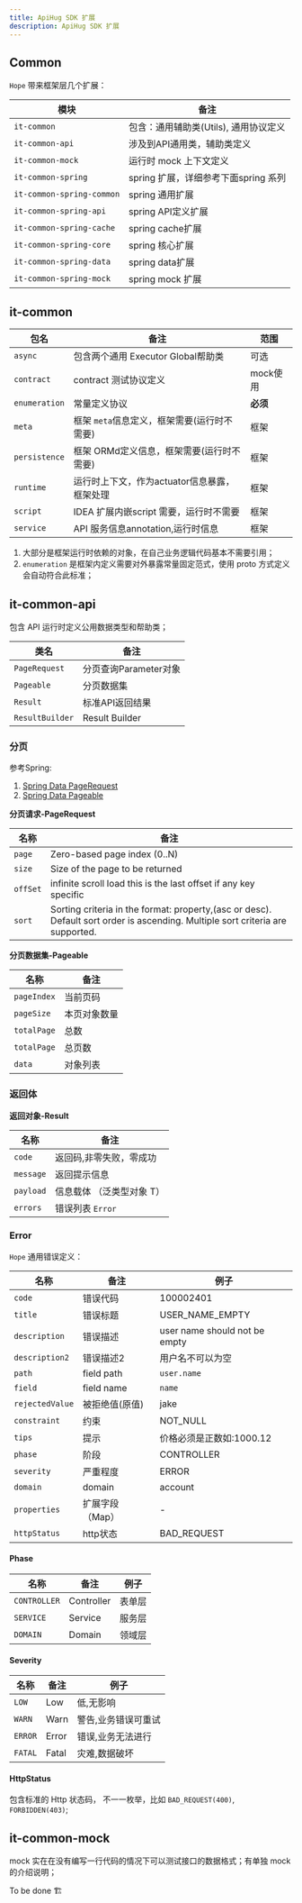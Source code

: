 ```yaml
---
title: ApiHug SDK 扩展
description: ApiHug SDK 扩展
---
```



## Common

`Hope` 带来框架层几个扩展：

| 模块                        | 备注                        |
|---------------------------|---------------------------|
| `it-common`               | 包含：通用辅助类(Utils), 通用协议定义   |
| `it-common-api`           | 涉及到API通用类，辅助类定义           |
| `it-common-mock`          | 运行时 mock 上下文定义            |
| `it-common-spring`        | spring 扩展，详细参考下面spring 系列 |
| `it-common-spring-common` | spring 通用扩展               |
| `it-common-spring-api`    | spring API定义扩展            |
| `it-common-spring-cache`  | spring cache扩展            |
| `it-common-spring-core`   | spring 核心扩展               |
| `it-common-spring-data`   | spring data扩展             |
| `it-common-spring-mock`   | spring mock 扩展            |


## it-common

| 包名            | 备注                         | 范围     |
|---------------|----------------------------|--------|
| `async`       | 包含两个通用 Executor Global帮助类  | 可选     |
| `contract`    | contract 测试协议定义            | mock使用 |
| `enumeration` | 常量定义协议                     | **必须** |
| `meta`        | 框架 `meta`信息定义，框架需要(运行时不需要) | 框架     |
| `persistence` | 框架 ORMd定义信息，框架需要(运行时不需要)   | 框架     |
| `runtime`     | 运行时上下文，作为actuator信息暴露，框架处理 | 框架     |
| `script`      | IDEA 扩展内嵌script 需要，运行时不需要  | 框架     |
| `service`     | API 服务信息annotation,运行时信息   | 框架     |

1. 大部分是框架运行时依赖的对象，在自己业务逻辑代码基本不需要引用；
2. `enumeration` 是框架内定义需要对外暴露常量固定范式，使用 proto 方式定义会自动符合此标准；

## it-common-api

包含 API 运行时定义公用数据类型和帮助类；

| 类名              | 备注              |
|-----------------|-----------------|
| `PageRequest`   | 分页查询Parameter对象 |
| `Pageable`      | 分页数据集           |
| `Result`        | 标准API返回结果       |
| `ResultBuilder` | Result Builder  |

### 分页

参考Spring:

1. [Spring Data PageRequest](https://github.com/spring-projects/spring-data-commons/blob/main/src/main/java/org/springframework/data/domain/PageRequest.java)
2. [Spring Data Pageable](https://github.com/spring-projects/spring-data-commons/blob/main/src/main/java/org/springframework/data/domain/Pageable.java)

**分页请求-PageRequest**

| 名称       | 备注                                                                                                                             |
|----------|--------------------------------------------------------------------------------------------------------------------------------|
| `page`   | Zero-based page index (0..N)                                                                                                   |
| `size`   | Size of the page to be returned                                                                                                |
| `offSet` | infinite scroll load this is the last offset if any key specific                                                               |
| `sort`   | Sorting criteria in the format: property,(asc or desc). Default sort order is ascending. Multiple sort criteria are supported. |


**分页数据集-Pageable**

| 名称          | 备注     |
|-------------|--------|
| `pageIndex` | 当前页码   |
| `pageSize`  | 本页对象数量 |
| `totalPage` | 总数     |
| `totalPage` | 总页数    |
| `data`      | 对象列表   |

### 返回体

**返回对象-Result**


| 名称        | 备注             |
|-----------|----------------|
| `code`    | 返回码,非零失败，零成功   |
| `message` | 返回提示信息         |
| `payload` | 信息载体 （泛类型对象 T） |
| `errors`  | 错误列表 `Error`   |


### Error

`Hope` 通用错误定义：

| 名称              | 备注         | 例子                            |
|-----------------|------------|-------------------------------|
| `code`          | 错误代码       | 100002401                     |
| `title`         | 错误标题       | USER_NAME_EMPTY               |
| `description`   | 错误描述       | user name should not be empty |
| `description2`  | 错误描述2      | 用户名不可以为空                      |
| `path`          | field path | `user.name`                   |
| `field`         | field name | `name`                        |
| `rejectedValue` | 被拒绝值(原值)   | jake                          |
| `constraint`    | 约束         | NOT_NULL                      |
| `tips`          | 提示         | 价格必须是正数如:1000.12              |
| `phase`         | 阶段         | CONTROLLER                    |
| `severity`      | 严重程度       | ERROR                         |
| `domain`        | domain     | account                       |
| `properties`    | 扩展字段（Map）  | -                             |
| `httpStatus`    | http状态     | BAD_REQUEST                   |


#### Phase

| 名称           | 备注         | 例子  |
|--------------|------------|-----|
| `CONTROLLER` | Controller | 表单层 |
| `SERVICE`    | Service    | 服务层 |
| `DOMAIN`     | Domain     | 领域层 |



#### Severity

| 名称      | 备注    | 例子         |
|---------|-------|------------|
| `LOW`   | Low   | 低,无影响      |
| `WARN`  | Warn  | 警告,业务错误可重试 |
| `ERROR` | Error | 错误,业务无法进行  |
| `FATAL` | Fatal | 灾难,数据破坏    |


#### HttpStatus

包含标准的 Http 状态码， 不一一枚举，比如 `BAD_REQUEST(400)`, `FORBIDDEN(403)`;


## it-common-mock

mock 实在在没有编写一行代码的情况下可以测试接口的数据格式；有单独 mock 的介绍说明；


<TipInfo>To be done 🏗️</TipInfo>
